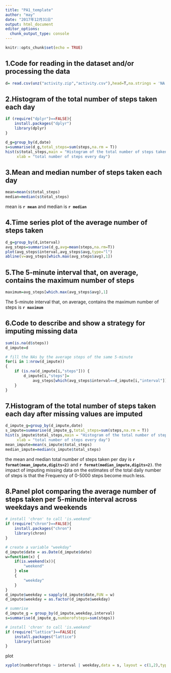 ```yaml
---
title: "PA1_template"
author: "may"
date: "2017年12月31日"
output: html_document
editor_options: 
  chunk_output_type: console
---
```


```r
knitr::opts_chunk$set(echo = TRUE)
```

## 1.Code for reading in the dataset and/or processing the data
```r
d= read.csv(unz("activity.zip","activity.csv"),head=T,na.strings = 'NA')
```

## 2.Histogram of the total number of steps taken each day  
```r

if (require("dplyr")==FALSE){
    install.packages("dplyr")
    library(dplyr)
}
```

```r

d_g=group_by(d,date)
s=summarise(d_g,total_steps=sum(steps,na.rm = T))
hist(s$total_steps,main = "Histogram of the total number of steps taken each day",
     xlab = "total number of steps every day")
```

## 3.Mean and median number of steps taken each day
```r
mean=mean(s$total_steps)
median=median(s$total_steps)
```
mean is **`r mean`** and median is **`r median`**

## 4.Time series plot of the average number of steps taken
```r
d_g=group_by(d,interval)
avg_steps=summarise(d_g,avg=mean(steps,na.rm=T))
plot(avg_steps$interval,avg_steps$avg,type="l")
abline(v=avg_steps[which.max(avg_steps$avg),1])
```

## 5.The 5-minute interval that, on average, contains the maximum number of steps 
```r
maximum=avg_steps[which.max(avg_steps$avg),1]
```
The 5-minute interval that, on average, contains the maximum number of steps 
is **`r maximum`**

## 6.Code to describe and show a strategy for imputing missing data
```r
sum(is.na(d$steps))
d_impute=d

# fill the NAs by the average steps of the same 5-minute
for(i in 1:nrow(d_impute))
{
    if (is.na(d_impute[i,"steps"])) {
        d_impute[i,"steps"]=
            avg_steps[which(avg_steps$interval==d_impute[i,"interval"]),"avg"]
    }
}
```

## 7.Histogram of the total number of steps taken each day after missing values are imputed
```r
d_impute_g=group_by(d_impute,date)
s_impute=summarise(d_impute_g,total_steps=sum(steps,na.rm = T))
hist(s_impute$total_steps,main = "Histogram of the total number of steps taken each day",
     xlab = "total number of steps every day")
mean_impute=mean(s_impute$total_steps)
median_impute=median(s_impute$total_steps)
```
the mean and median total number of steps taken per day is **`r  format(mean_impute,digits=2)`** and **`r format(median_impute,digits=2)`**. the impact of imputing missing data on the estimates of the total daily number of steps is that the Frequency of 0-5000 steps become much less. 


## 8.Panel plot comparing the average number of steps taken per 5-minute interval across weekdays and weekends
```r
# install 'chron' to call 'is.weekend'
if (require("chron")==FALSE){
    install.packages("chron")
    library(chron)
}

```


```r

# create a variable "weekday"
d_impute$date = as.Date(d_impute$date)
w=function(x) {
    if(is.weekend(x)){
        "weekend"
    } else
    {
        "weekday"
    }
}
d_impute$weekday = sapply(d_impute$date,FUN = w)
d_impute$weekday = as.factor(d_impute$weekday)

# summrise
d_impute_g = group_by(d_impute,weekday,interval)
s=summarise(d_impute_g,numberofsteps=sum(steps))
```

```r
# install 'chron' to call 'is.weekend'
if (require("lattice")==FALSE){
    install.packages("lattice")
    library(lattice)
}

```

plot
```r
xyplot(numberofsteps ~ interval | weekday,data = s, layout = c(1,2),type="l")
```